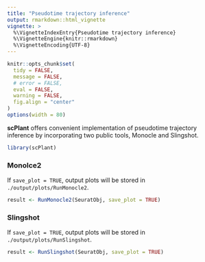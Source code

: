 ```yaml
---
title: "Pseudotime trajectory inference"
output: rmarkdown::html_vignette
vignette: >
  %\VignetteIndexEntry{Pseudotime trajectory inference}
  %\VignetteEngine{knitr::rmarkdown}
  %\VignetteEncoding{UTF-8}
---
```


```r
knitr::opts_chunk$set(
  tidy = FALSE,
  message = FALSE,
  # error = FALSE,
  eval = FALSE,
  warning = FALSE,
  fig.align = "center"
)
options(width = 80)
```

**scPlant** offers convenient implementation of pseudotime trajectory inference by incorporating two public tools, Monocle and Slingshot.


```r
library(scPlant)
```

### Monolce2

If `save_plot = TRUE`, output plots will be stored in `./output/plots/RunMonocle2`.

```r
result <- RunMonocle2(SeuratObj, save_plot = TRUE)
```

### Slingshot

If `save_plot = TRUE`, output plots will be stored in `./output/plots/RunSlingshot`.

```r
result <- RunSlingshot(SeuratObj, save_plot = TRUE)
```





